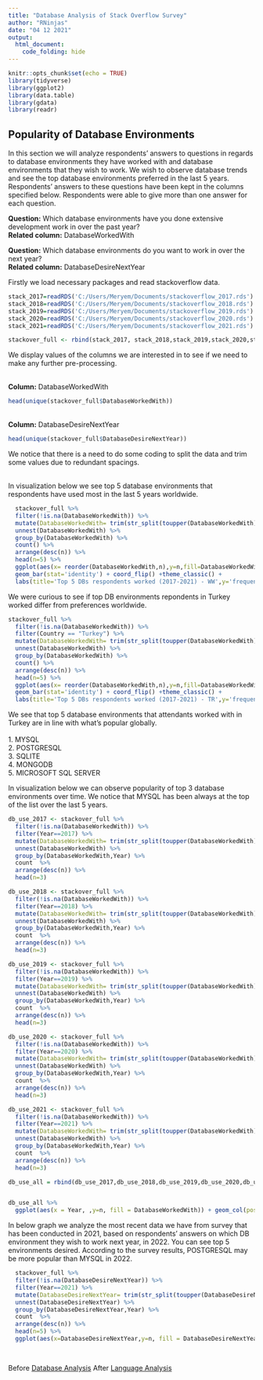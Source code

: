 ---
title: "Database Analysis of Stack Overflow Survey"
author: "RNinjas"
date: "04 12 2021"
output: 
  html_document:
    code_folding: hide
---

```{r setup, include=FALSE}
knitr::opts_chunk$set(echo = TRUE)
library(tidyverse)
library(ggplot2)
library(data.table)
library(gdata)
library(readr)
```

## Popularity of Database Environments 

In this section we will analyze respondents' answers to questions in regards to database environments they have worked with and database environments that they wish to work. We wish to observe database trends and see the top database environments preferred in the last 5 years. Respondents' answers to these questions have been kept in the columns specified below. Respondents were able to give more than one answer for each question.

**Question:** Which database environments have you done extensive development work in over the past year?
<br>**Related column:** DatabaseWorkedWith

**Question:** Which database environments do you want to work in over the next year?
<br>**Related column:** DatabaseDesireNextYear

Firstly we load necessary packages and read stackoverflow data.

```{r , include=FALSE}

stack_2017=readRDS('C:/Users/Meryem/Documents/stackoverflow_2017.rds')
stack_2018=readRDS('C:/Users/Meryem/Documents/stackoverflow_2018.rds')
stack_2019=readRDS('C:/Users/Meryem/Documents/stackoverflow_2019.rds')
stack_2020=readRDS('C:/Users/Meryem/Documents/stackoverflow_2020.rds')
stack_2021=readRDS('C:/Users/Meryem/Documents/stackoverflow_2021.rds')

stackover_full <- rbind(stack_2017, stack_2018,stack_2019,stack_2020,stack_2021)

```


We display values of the columns we are interested in to see if we need to make any further pre-processing.

<br>**Column:** DatabaseWorkedWith
```{r}
head(unique(stackover_full$DatabaseWorkedWith))

```


<br>**Column:** DatabaseDesireNextYear
```{r}
head(unique(stackover_full$DatabaseDesireNextYear))
```

We notice that there is a need to do some coding to split the data and trim some values due to redundant spacings.

<br> In visualization below we see top 5 database environments that respondents have used most in the last 5 years worldwide.

```{r}

  stackover_full %>%
  filter(!is.na(DatabaseWorkedWith)) %>%
  mutate(DatabaseWorkedWith= trim(str_split(toupper(DatabaseWorkedWith),pattern=';'))) %>%
  unnest(DatabaseWorkedWith) %>%
  group_by(DatabaseWorkedWith) %>%
  count() %>%
  arrange(desc(n)) %>%
  head(n=5) %>%
  ggplot(aes(x= reorder(DatabaseWorkedWith,n),y=n,fill=DatabaseWorkedWith)) +
  geom_bar(stat='identity') + coord_flip() +theme_classic() +
  labs(title='Top 5 DBs respondents worked (2017-2021) - WW',y='frequency',x=NULL) + theme(legend.position ='none')


```

We were curious to see if top DB environments repondents in Turkey worked differ from preferences worldwide.

```{r}

stackover_full %>%
  filter(!is.na(DatabaseWorkedWith)) %>%
  filter(Country == "Turkey") %>%
  mutate(DatabaseWorkedWith= trim(str_split(toupper(DatabaseWorkedWith),pattern=';'))) %>%
  unnest(DatabaseWorkedWith) %>%
  group_by(DatabaseWorkedWith) %>%
  count() %>%
  arrange(desc(n)) %>%
  head(n=5) %>%
  ggplot(aes(x= reorder(DatabaseWorkedWith,n),y=n,fill=DatabaseWorkedWith)) +
  geom_bar(stat='identity') + coord_flip() +theme_classic() +
  labs(title='Top 5 DBs respondents worked (2017-2021) - TR',y='frequency',x=NULL) + theme(legend.position ='none')

```

We see that top 5 database environments that attendants worked with in Turkey are in line with what's popular globally.<br>
<br> 1. MYSQL
<br> 2. POSTGRESQL
<br> 3. SQLITE
<br> 4. MONGODB
<br> 5. MICROSOFT SQL SERVER


In visualization below we can observe popularity of top 3 database environments over time. We notice that MYSQL has been always at the top of the list over the last 5 years.

```{r}

db_use_2017 <- stackover_full %>%
  filter(!is.na(DatabaseWorkedWith)) %>%
  filter(Year==2017) %>%
  mutate(DatabaseWorkedWith= trim(str_split(toupper(DatabaseWorkedWith),pattern=';'))) %>%
  unnest(DatabaseWorkedWith) %>%
  group_by(DatabaseWorkedWith,Year) %>%
  count  %>%
  arrange(desc(n)) %>%
  head(n=3) 

db_use_2018 <- stackover_full %>%
  filter(!is.na(DatabaseWorkedWith)) %>%
  filter(Year==2018) %>%
  mutate(DatabaseWorkedWith= trim(str_split(toupper(DatabaseWorkedWith),pattern=';'))) %>%
  unnest(DatabaseWorkedWith) %>%
  group_by(DatabaseWorkedWith,Year) %>%
  count  %>%
  arrange(desc(n)) %>%
  head(n=3) 

db_use_2019 <- stackover_full %>%
  filter(!is.na(DatabaseWorkedWith)) %>%
  filter(Year==2019) %>%
  mutate(DatabaseWorkedWith= trim(str_split(toupper(DatabaseWorkedWith),pattern=';'))) %>%
  unnest(DatabaseWorkedWith) %>%
  group_by(DatabaseWorkedWith,Year) %>%
  count  %>%
  arrange(desc(n)) %>%
  head(n=3) 

db_use_2020 <- stackover_full %>%
  filter(!is.na(DatabaseWorkedWith)) %>%
  filter(Year==2020) %>%
  mutate(DatabaseWorkedWith= trim(str_split(toupper(DatabaseWorkedWith),pattern=';'))) %>%
  unnest(DatabaseWorkedWith) %>%
  group_by(DatabaseWorkedWith,Year) %>%
  count  %>%
  arrange(desc(n)) %>%
  head(n=3) 

db_use_2021 <- stackover_full %>%
  filter(!is.na(DatabaseWorkedWith)) %>%
  filter(Year==2021) %>%
  mutate(DatabaseWorkedWith= trim(str_split(toupper(DatabaseWorkedWith),pattern=';'))) %>%
  unnest(DatabaseWorkedWith) %>%
  group_by(DatabaseWorkedWith,Year) %>%
  count  %>%
  arrange(desc(n)) %>%
  head(n=3) 

db_use_all = rbind(db_use_2017,db_use_2018,db_use_2019,db_use_2020,db_use_2021)


db_use_all %>%
  ggplot(aes(x = Year, ,y=n, fill = DatabaseWorkedWith)) + geom_col(position=position_dodge()) + scale_fill_discrete()

```

In below graph we analyze the most recent data we have from survey that has been conducted in 2021, based on respondents' answers on which DB environment they wish to work next year, in 2022. You can see top 5 environments desired. According to the survey results, POSTGRESQL may be more popular than MYSQL in 2022.
```{r}

  stackover_full %>%
  filter(!is.na(DatabaseDesireNextYear)) %>%
  filter(Year==2021) %>%
  mutate(DatabaseDesireNextYear= trim(str_split(toupper(DatabaseDesireNextYear),pattern=';'))) %>%
  unnest(DatabaseDesireNextYear) %>%
  group_by(DatabaseDesireNextYear,Year) %>%
  count  %>%
  arrange(desc(n)) %>%
  head(n=5) %>%
  ggplot(aes(x=DatabaseDesireNextYear,y=n, fill = DatabaseDesireNextYear)) + geom_col(position=position_dodge()) + scale_fill_discrete()

  
```

Before [Database Analysis](stackover_data_database.html)  After  [Language Analysis](stackover_data_language.html)
  
